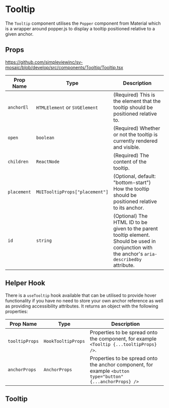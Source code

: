 
<Meta title='Components/Tooltip/Readme' />

# Tooltip

The `Tooltip` component utilises the `Popper` component from Material which is a wrapper around popper.js to display a tooltip positioned relative to a given anchor.

## Props

https://github.com/simpleviewinc/sv-mosaic/blob/develop/src/components/Tooltip/Tooltip.tsx

| Prop Name   | Type                           | Description                                                                                                                                     |
|-------------|--------------------------------|-------------------------------------------------------------------------------------------------------------------------------------------------|
| `anchorEl`  | `HTMLElement` or `SVGElement`  | (Required) This is the element that the tooltip should be positioned relative to.                                                               |
| `open`      | `boolean`                      | (Required) Whether or not the tooltip is currently rendered and visible.                                                                        |
| `children`  | `ReactNode`                    | (Required) The content of the tooltip.                                                                                                          |
| `placement` | `MUITooltipProps["placement"]` | (Optional, default: "bottom-start") How the tooltip should be positioned relative to its anchor.                                                |
| `id`        | `string`                       | (Optional) The HTML ID to be given to the parent tooltip element. Should be used in conjunction with the anchor's `aria-describedby` attribute. |

## Helper Hook

There is a `useTooltip` hook available that can be utilised to provide hover functionality if you have no need to store your own anchor reference as well as providing accessibility attributes. It returns an object with the following properties:

| Prop Name      | Type               | Description                                                                                                |
|----------------|--------------------|------------------------------------------------------------------------------------------------------------|
| `tooltipProps` | `HookTooltipProps` | Properties to be spread onto the component, for example `<Tooltip {...tooltipProps} />`.                   |
| `anchorProps`  | `AnchorProps`      | Properties to be spread onto the anchor component, for example `<button type="button" {...anchorProps} />` |

## Tooltip

<Preview withSource='none'>
  <stories.Example />
</Preview>
